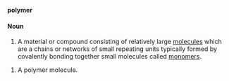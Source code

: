 '''polymer'''

====Noun====

#A material or compound consisting of relatively large [[molecule]]s which are a chains or networks of small repeating units typically formed by covalently bonding together small molecules called [[monomer]]s.  

#A polymer molecule.